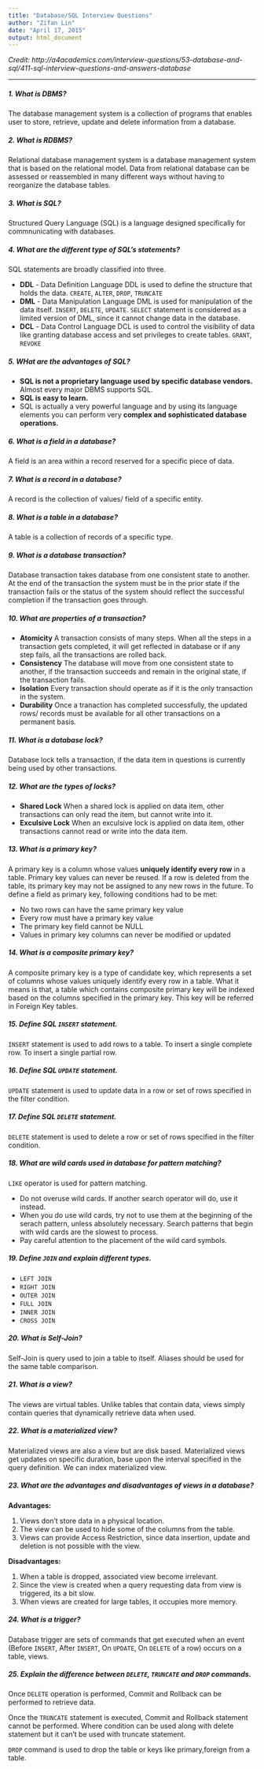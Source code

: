 ```yaml
---
title: "Database/SQL Interview Questions"
author: "Zifan Lin"
date: "April 17, 2015"
output: html_document
---
```



*Credit: http://a4academics.com/interview-questions/53-database-and-sql/411-sql-interview-questions-and-answers-database*

-------------------------
##### 1. What is DBMS?
The database management system is a collection of programs that enables user to store, retrieve, update and delete information from a database.

##### 2. What is RDBMS?
Relational database management system is a database management system that is based on the relational model. Data from relational database can be assessed or reassembled in many different ways without having to reorganize the database tables.

##### 3. What is SQL?
Structured Query Language (SQL) is a language designed specifically for commnunicating with databases.

##### 4. What are the different type of SQL's statements?
SQL statements are broadly classified into three.

- **DDL** - Data Definition Language
DDL is used to define the structure that holds the data. `CREATE`, `ALTER`, `DROP`, `TRUNCATE`
- **DML** - Data Manipulation Language
DML is used for manipulation of the data itself. `INSERT`, `DELETE`, `UPDATE`.
`SELECT` statement is considered as a limited version of DML, since it cannot change data in the database.
- **DCL** - Data Control Language
DCL is used to control the visibility of data like granting database access and set privileges to create tables. `GRANT`, `REVOKE`

##### 5. WHat are the advantages of SQL?
- **SQL is not a proprietary language used by specific database vendors.** Almost every major DBMS supports SQL.
- **SQL is easy to learn.**
- SQL is actually a very powerful language and by using its language elements you can perform very **complex and sophisticated database operations.**

##### 6. What is a field in a database?
A field is an area within a record reserved for a specific piece of data.

##### 7. What is a record in a database?
A record is the collection of values/ field of a specific entity.

##### 8. What is a table in a database?
A table is a collection of records of a specific type.

##### 9. What is a database transaction?
Database transaction takes database from one consistent state to another. At the end of the transaction the system must be in the prior state if the transaction fails or the status of the system should reflect the successful completion if the transaction goes through.

##### 10. What are properties of a transaction?
- **Atomicity** 
A transaction consists of many steps. When all the steps in a transaction gets completed, it will get reflected in database or if any step fails, all the transactions are rolled back.
- **Consistency**
The database will move from one consistent state to another, if the transaction succeeds and remain in the original state, if the transaction fails.
- **Isolation**
Every transaction should operate as if it is the only transaction in the system.
- **Durability**
Once a tranaction has completed successfully, the updated rows/ records must be available for all other transactions on a permanent basis.

##### 11. What is a database lock?
Database lock tells a transaction, if the data item in questions is currently being used by other transactions.

##### 12. What are the types of locks?
- **Shared Lock** When a shared lock is applied on data item, other transactions can only read the item, but cannot write into it.
- **Exculsive Lock** When an exculsive lock is applied on data item, other transactions cannot read or write into the data item.

##### 13. What is a primary key?
A primary key is a column whose values **uniquely identify every row** in a table. Primary key values can never be reused. If a row is deleted from the table, its primary key may not be assigned to any new rows in the future.
To define a field as primary key, following conditions had to be met:

- No two rows can have the same primary key value
- Every row must have a primary key value
- The primary key field cannot be NULL
- Values in primary key columns can never be modified or updated

##### 14. What is a composite primary key?
A composite primary key is a type of candidate key, which represents a set of columns whose values uniquely identify every row in a table. What it means is that, a table which contains composite primary key will be indexed based on the columns specified in the primary key. This key will be referred in Foreign Key tables.

##### 15. Define SQL `INSERT` statement.
`INSERT` statement is used to add rows to a table. To insert a single complete row. To insert a single partial row.

##### 16. Define SQL `UPDATE` statement.
`UPDATE` statement is used to update data in a row or set of rows specified in the filter condition.

##### 17. Define SQL `DELETE` statement.
`DELETE` statement is used to delete a row or set of rows specified in the filter condition.

##### 18. What are wild cards used in database for pattern matching?
`LIKE` operator is used for pattern matching.

- Do not overuse wild cards. If another search operator will do, use it instead.
- When you do use wild cards, try not to use them at the beginning of the serach pattern, unless absolutely necessary. Search patterns that begin with wild cards are the slowest to process.
- Pay careful attention to the placement of the wild card symbols.

##### 19. Define `JOIN` and explain different types.

- `LEFT JOIN` 
- `RIGHT JOIN`
- `OUTER JOIN` 
- `FULL JOIN`
- `INNER JOIN`
- `CROSS JOIN`

##### 20. What is Self-Join?
Self-Join is query used to join a table to itself. Aliases should be used for the same table comparison.

##### 21. What is a view?
The views are virtual tables. Unlike tables that contain data, views simply contain queries that dynamically retrieve data when used.

##### 22. What is a materialized view?
Materialized views are also a view but are disk based. Materialized views get updates on specific duration, base upon the interval specified in the query definition. We can index materialized view.

##### 23. What are the advantages and disadvantages of views in a database?
**Advantages:**

1. Views don't store data in a physical location.
2. The view can be used to hide some of the columns from the table.
3. Views can provide Access Restriction, since data insertion, update and deletion is not possible with the view.

**Disadvantages:**

1. When a table is dropped, associated view become irrelevant.
2. Since the view is created when a query requesting data from view is triggered, its a bit slow.
3. When views are created for large tables, it occupies more memory.

##### 24. What is a trigger?
Database trigger are sets of commands that get executed when an event (Before `INSERT`, After `INSERT`, On `UPDATE`, On `DELETE` of a row) occurs on a table, views.

##### 25. Explain the difference between `DELETE`, `TRUNCATE` and `DROP` commands.
Once `DELETE` operation is performed, Commit and Rollback can be performed to retrieve data.

Once the `TRUNCATE` statement is executed, Commit and Rollback statement cannot be performed. Where condition can be used along with delete statement but it can't be used with truncate statement.

`DROP` command is used to drop the table or keys like primary,foreign from a table.
